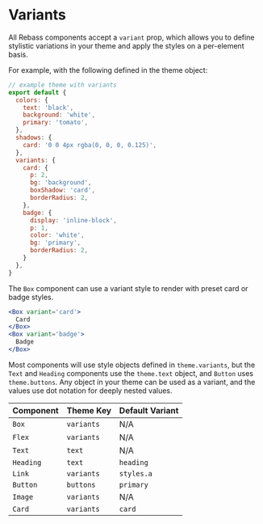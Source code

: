 

# Variants

All Rebass components accept a `variant` prop, which allows you to define stylistic variations in your theme and apply the styles on a per-element basis.

For example, with the following defined in the theme object:

```js
// example theme with variants
export default {
  colors: {
    text: 'black',
    background: 'white',
    primary: 'tomato',
  },
  shadows: {
    card: '0 0 4px rgba(0, 0, 0, 0.125)',
  },
  variants: {
    card: {
      p: 2,
      bg: 'background',
      boxShadow: 'card',
      borderRadius: 2,
    },
    badge: {
      display: 'inline-block',
      p: 1,
      color: 'white',
      bg: 'primary',
      borderRadius: 2,
    }
  },
}
```

The `Box` component can use a variant style to render with preset card or badge styles.

```jsx
<Box variant='card'>
  Card
</Box>
<Box variant='badge'>
  Badge
</Box>
```

Most components will use style objects defined in `theme.variants`,
but the `Text` and `Heading` components use the `theme.text` object, and `Button` uses `theme.buttons`.
Any object in your theme can be used as a variant, and the values use dot notation for deeply nested values.

Component | Theme Key | Default Variant
---|---|---
`Box` | `variants` | N/A
`Flex` | `variants` | N/A
`Text` | `text` | N/A
`Heading` | `text` | `heading`
`Link` | `variants` | `styles.a`
`Button` | `buttons` | `primary`
`Image` | `variants` | N/A
`Card` | `variants` | `card`
